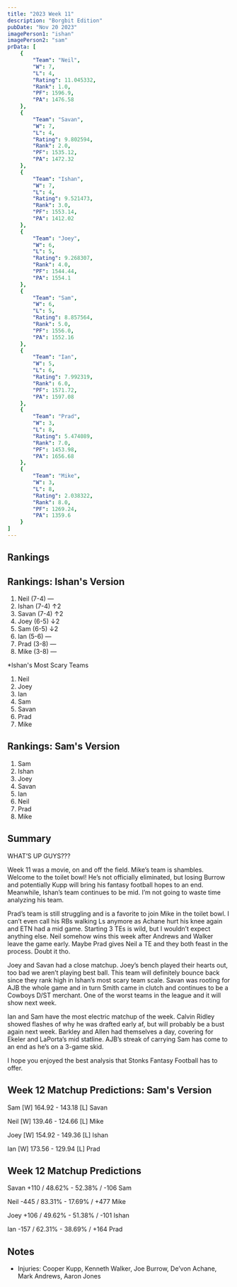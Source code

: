 ```yaml
---
title: "2023 Week 11"
description: "Borgbit Edition"
pubDate: "Nov 20 2023"
imagePerson1: "ishan"
imagePerson2: "sam"
prData: [
    {
        "Team": "Neil",
        "W": 7,
        "L": 4,
        "Rating": 11.045332,
        "Rank": 1.0,
        "PF": 1596.9,
        "PA": 1476.58
    },
    {
        "Team": "Savan",
        "W": 7,
        "L": 4,
        "Rating": 9.802594,
        "Rank": 2.0,
        "PF": 1535.12,
        "PA": 1472.32
    },
    {
        "Team": "Ishan",
        "W": 7,
        "L": 4,
        "Rating": 9.521473,
        "Rank": 3.0,
        "PF": 1553.14,
        "PA": 1412.02
    },
    {
        "Team": "Joey",
        "W": 6,
        "L": 5,
        "Rating": 9.268307,
        "Rank": 4.0,
        "PF": 1544.44,
        "PA": 1554.1
    },
    {
        "Team": "Sam",
        "W": 6,
        "L": 5,
        "Rating": 8.857564,
        "Rank": 5.0,
        "PF": 1556.0,
        "PA": 1552.16
    },
    {
        "Team": "Ian",
        "W": 5,
        "L": 6,
        "Rating": 7.992319,
        "Rank": 6.0,
        "PF": 1571.72,
        "PA": 1597.08
    },
    {
        "Team": "Prad",
        "W": 3,
        "L": 8,
        "Rating": 5.474089,
        "Rank": 7.0,
        "PF": 1453.98,
        "PA": 1656.68
    },
    {
        "Team": "Mike",
        "W": 3,
        "L": 8,
        "Rating": 2.038322,
        "Rank": 8.0,
        "PF": 1269.24,
        "PA": 1359.6
    }
]
---
```



## Rankings

<PowerRankingTable client:load data={frontmatter.prData} />

## Rankings: Ishan's Version

1. Neil (7-4) —
2. Ishan (7-4) ↑2 
3. Savan (7-4) ↑2
4. Joey (6-5) ↓2
5. Sam (6-5) ↓2
6. Ian (5-6) —
7. Prad (3-8) —
8. Mike (3-8) —

*Ishan's Most Scary Teams

1. Neil
2. Joey
3. Ian 
4. Sam
5. Savan 
6. Prad 
7. Mike

## Rankings: Sam's Version

1. Sam
2. Ishan
3. Joey
4. Savan
5. Ian
6. Neil
7. Prad
8. Mike

## Summary

WHAT’S UP GUYS???

Week 11 was a movie, on and off the field. Mike’s team is shambles. Welcome to the toilet bowl! He’s not officially eliminated, 
but losing Burrow and potentially Kupp will bring his fantasy football hopes to an end. Meanwhile, Ishan’s team continues to be mid. 
I’m not going to waste time analyzing his team.

Prad’s team is still struggling and is a favorite to join Mike in the toilet bowl. I can’t even call his RBs walking Ls anymore as 
Achane hurt his knee again and ETN had a mid game. Starting 3 TEs is wild, but I wouldn’t expect anything else. Neil somehow wins this 
week after Andrews and Walker leave the game early. Maybe Prad gives Neil a TE and they both feast in the process. Doubt it tho.

Joey and Savan had a close matchup. Joey’s bench played their hearts out, too bad we aren’t playing best ball. This team will definitely 
bounce back since they rank high in Ishan’s most scary team scale. Savan was rooting for AJB the whole game and in turn Smith came in 
clutch and continues to be a Cowboys D/ST merchant. One of the worst teams in the league and it will show next week.

Ian and Sam have the most electric matchup of the week. Calvin Ridley showed flashes of why he was drafted early af, but will probably 
be a bust again next week. Barkley and Allen had themselves a day, covering for Ekeler and LaPorta’s mid statline. AJB’s streak of 
carrying Sam has come to an end as he’s on a 3-game skid. 

I hope you enjoyed the best analysis that Stonks Fantasy Football has to offer.

## Week 12 Matchup Predictions: Sam's Version

Sam [W] 164.92 - 143.18 [L] Savan

Neil [W] 139.46 - 124.66 [L] Mike

Joey [W] 154.92 - 149.36 [L] Ishan

Ian [W] 173.56 - 129.94 [L] Prad

## Week 12 Matchup Predictions

Savan +110 / 48.62% - 52.38% / -106 Sam 

Neil -445 / 83.31% - 17.69% / +477 Mike

Joey +106 / 49.62% - 51.38% / -101 Ishan

Ian -157 / 62.31% - 38.69% / +164 Prad

## Notes

* Injuries: Cooper Kupp, Kenneth Walker, Joe Burrow, De’von Achane, Mark Andrews, Aaron Jones